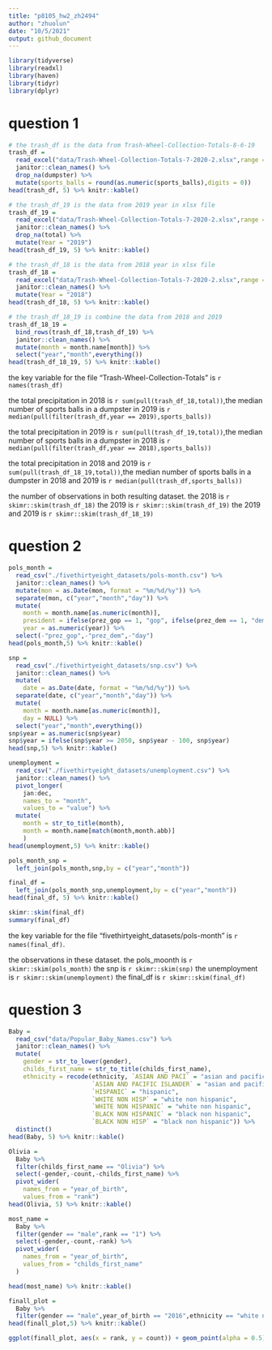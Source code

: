 ```yaml
---
title: "p8105_hw2_zh2494"
author: "zhuolun"
date: "10/5/2021"
output: github_document
---
```


```r
library(tidyverse)
library(readxl)
library(haven)
library(tidyr)
library(dplyr)
```

# question 1
```r

# the trash_df is the data from Trash-Wheel-Collection-Totals-8-6-19
trash_df = 
  read_excel("data/Trash-Wheel-Collection-Totals-7-2020-2.xlsx",range = "A2:N535") %>%
  janitor::clean_names() %>% 
  drop_na(dumpster) %>%
  mutate(sports_balls = round(as.numeric(sports_balls),digits = 0))
head(trash_df, 5) %>% knitr::kable()

# the trash_df_19 is the data from 2019 year in xlsx file
trash_df_19 =
  read_excel("data/Trash-Wheel-Collection-Totals-7-2020-2.xlsx",range = "A2:B14",6) %>%
  janitor::clean_names() %>%
  drop_na(total) %>%
  mutate(Year = "2019")
head(trash_df_19, 5) %>% knitr::kable()

# the trash_df_18 is the data from 2018 year in xlsx file
trash_df_18 =
  read_excel("data/Trash-Wheel-Collection-Totals-7-2020-2.xlsx",range = "A2:B14",7) %>% 
  janitor::clean_names() %>%
  mutate(Year = "2018")
head(trash_df_18, 5) %>% knitr::kable()

# the trash_df_18_19 is combine the data from 2018 and 2019 
trash_df_18_19 = 
  bind_rows(trash_df_18,trash_df_19) %>% 
  janitor::clean_names() %>%
  mutate(month = month.name[month]) %>% 
  select("year","month",everything())
head(trash_df_18_19, 5) %>% knitr::kable()

```

the key variable for the file "Trash-Wheel-Collection-Totals" is `r names(trash_df)`

the total precipitation in 2018 is `r sum(pull(trash_df_18,total))`,the median number of sports balls in a dumpster in 2019 is `r median(pull(filter(trash_df,year == 2019),sports_balls))`

the total precipitation in 2019 is `r sum(pull(trash_df_19,total))`,the median number of sports balls in a dumpster in 2018 is `r median(pull(filter(trash_df,year == 2018),sports_balls))`

the total precipitation in 2018 and 2019 is `r sum(pull(trash_df_18_19,total))`,the median number of sports balls in a dumpster in 2018 and 2019 is `r median(pull(trash_df,sports_balls))`

the number of observations in both resulting dataset.
the 2018 is `r skimr::skim(trash_df_18)`
the 2019 is `r skimr::skim(trash_df_19)`
the 2019 and 2019 is `r skimr::skim(trash_df_18_19)`

# question 2
```r
pols_month = 
  read_csv("./fivethirtyeight_datasets/pols-month.csv") %>% 
  janitor::clean_names() %>% 
  mutate(mon = as.Date(mon, format = "%m/%d/%y")) %>% 
  separate(mon, c("year","month","day")) %>% 
  mutate(
    month = month.name[as.numeric(month)],
    president = ifelse(prez_gop == 1, "gop", ifelse(prez_dem == 1, "dem",0)),
    year = as.numeric(year)) %>% 
  select(-"prez_gop",-"prez_dem",-"day")
head(pols_month,5) %>% knitr::kable()

snp = 
  read_csv("./fivethirtyeight_datasets/snp.csv") %>%
  janitor::clean_names() %>% 
  mutate(
    date = as.Date(date, format = "%m/%d/%y")) %>% 
  separate(date, c("year","month","day")) %>% 
  mutate(
    month = month.name[as.numeric(month)],
    day = NULL) %>% 
  select("year","month",everything())
snp$year = as.numeric(snp$year)
snp$year = ifelse(snp$year >= 2050, snp$year - 100, snp$year)
head(snp,5) %>% knitr::kable()

unemployment = 
  read_csv("./fivethirtyeight_datasets/unemployment.csv") %>% 
  janitor::clean_names() %>% 
  pivot_longer(
    jan:dec,
    names_to = "month",
    values_to = "value") %>% 
  mutate(
    month = str_to_title(month),
    month = month.name[match(month,month.abb)]
    )
head(unemployment,5) %>% knitr::kable()

pols_month_snp =
  left_join(pols_month,snp,by = c("year","month"))

final_df = 
  left_join(pols_month_snp,unemployment,by = c("year","month"))
head(final_df, 5) %>% knitr::kable()

skimr::skim(final_df)
summary(final_df)
```

the key variable for the file "fivethirtyeight_datasets/pols-month" is `r names(final_df)`.

the observations in these dataset.
the pols_moonth is `r skimr::skim(pols_month)`
the snp is `r skimr::skim(snp)`
the unemployment is `r skimr::skim(unemployment)`
the final_df is `r skimr::skim(final_df)`

# question 3
```r
Baby = 
  read_csv("data/Popular_Baby_Names.csv") %>% 
  janitor::clean_names() %>%
  mutate(
    gender = str_to_lower(gender),
    childs_first_name = str_to_title(childs_first_name),
    ethnicity = recode(ethnicity, `ASIAN AND PACI` = "asian and pacific islander",
                       `ASIAN AND PACIFIC ISLANDER` = "asian and pacific islander",
                       `HISPANIC` = "hispanic",
                       `WHITE NON HISP` = "white non hispanic",
                       `WHITE NON HISPANIC` = "white non hispanic",
                       `BLACK NON HISPANIC` = "black non hispanic",
                       `BLACK NON HISP` = "black non hispanic")) %>%
  distinct()
head(Baby, 5) %>% knitr::kable()

Olivia =
  Baby %>% 
  filter(childs_first_name == "Olivia") %>% 
  select(-gender,-count,-childs_first_name) %>% 
  pivot_wider(
    names_from = "year_of_birth",
    values_from = "rank")
head(Olivia, 5) %>% knitr::kable()

most_name = 
  Baby %>% 
  filter(gender == "male",rank == "1") %>% 
  select(-gender,-count,-rank) %>% 
  pivot_wider(
    names_from = "year_of_birth",
    values_from = "childs_first_name"
  )

head(most_name) %>% knitr::kable()

finall_plot =
  Baby %>%
  filter(gender == "male",year_of_birth == "2016",ethnicity == "white non hispanic")
head(finall_plot,5) %>% knitr::kable()

ggplot(finall_plot, aes(x = rank, y = count)) + geom_point(alpha = 0.5) + labs(x = "the rank in popularity of that name", y = "the number of children with a name", title = "male, white non-hispanic children born in 2016")
```

